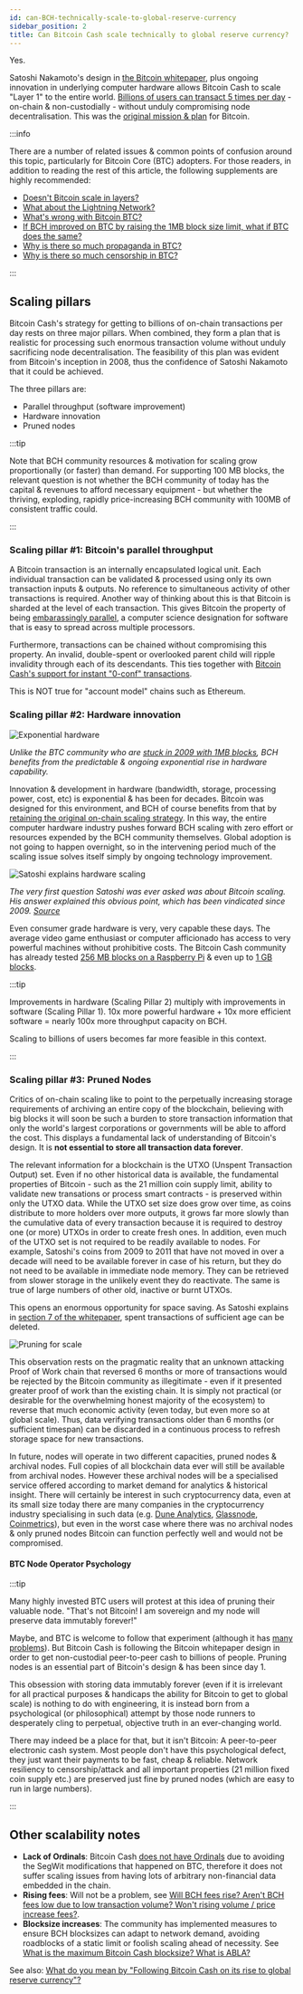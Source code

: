 ```yaml
---
id: can-BCH-technically-scale-to-global-reserve-currency
sidebar_position: 2
title: Can Bitcoin Cash scale technically to global reserve currency?
---
```



Yes.

Satoshi Nakamoto's design in [the Bitcoin whitepaper](/bitcoin.pdf), plus ongoing innovation in underlying computer hardware allows Bitcoin Cash to scale "Layer 1" to the entire world. [Billions of users can transact 5 times per day](/faqs/Global-Reserve-Currency/what-do-you-mean-global-reserve-currency) - on-chain & non-custodially - without unduly compromising node decentralisation. This was the [original mission & plan](/faqs/BCH-vs-BTC/is-bch-the-real-bitcoin) for Bitcoin.

:::info

There are a number of related issues & common points of confusion around this topic, particularly for Bitcoin Core (BTC) adopters. For those readers, in addition to reading the rest of this article, the following supplements are highly recommended:

- [Doesn't Bitcoin scale in layers?](/faqs/BCH-vs-BTC/doesnt-bitcoin-scale-in-layers)
- [What about the Lightning Network?](/faqs/BCH-vs-BTC/what-about-lightning-network)
- [What's wrong with Bitcoin BTC?](/faqs/BCH-vs-BTC/whats-wrong-with-bitcoin-btc)
- [If BCH improved on BTC by raising the 1MB block size limit, what if BTC does the same?](/faqs/BCH-vs-BTC/what-if-btc-raises-block-size)
- [Why is there so much propaganda in BTC?](/faqs/BCH-vs-BTC/why-is-there-so-much-propaganda-in-btc)
- [Why is there so much censorship in BTC?](/faqs/BCH-vs-BTC/why-is-there-so-much-censorship-in-btc)

:::

## Scaling pillars

Bitcoin Cash's strategy for getting to billions of on-chain transactions per day rests on three major pillars. When combined, they form a plan that is realistic for processing such enormous transaction volume without unduly sacrificing node decentralisation. The feasibility of this plan was evident from Bitcoin's inception in 2008, thus the confidence of Satoshi Nakamoto that it could be achieved.

The three pillars are:

- Parallel throughput (software improvement)
- Hardware innovation
- Pruned nodes

:::tip

Note that BCH community resources & motivation for scaling grow proportionally (or faster) than demand. For supporting 100 MB blocks, the relevant question is not whether the BCH community of today has the capital & revenues to afford necessary equipment - but whether the thriving, exploding, rapidly price-increasing BCH community with 100MB of consistent traffic could.

:::

### Scaling pillar #1: Bitcoin's parallel throughput

A Bitcoin transaction is an internally encapsulated logical unit. Each individual transaction can be validated & processed using only its own transaction inputs & outputs. No reference to simultaneous activity of other transactions is required. Another way of thinking about this is that Bitcoin is sharded at the level of each transaction. This gives Bitcoin the property of being [embarassingly parallel](https://en.wikipedia.org/wiki/Embarrassingly_parallel), a computer science designation for software that is easy to spread across multiple processors.

Furthermore, transactions can be chained without compromising this property. An invalid, double-spent or overlooked parent child will ripple invalidity through each of its descendants. This ties together with [Bitcoin Cash's support for instant "0-conf" transactions](/faqs/Tech/what-is-0-conf).

This is NOT true for "account model" chains such as Ethereum.

### Scaling pillar #2: Hardware innovation

<img src={exponentialHardware} alt="Exponential hardware" />

_Unlike the BTC community who are [stuck in 2009 with 1MB blocks](/faqs/BCH-vs-BTC/what-if-btc-raises-block-size), BCH benefits from the predictable & ongoing exponential rise in hardware capability._

Innovation & development in hardware (bandwidth, storage, processing power, cost, etc) is exponential & has been for decades. Bitcoin was designed for this environment, and BCH of course benefits from that by [retaining the original on-chain scaling strategy](/faqs/BCH/what-is-the-maximum-bch-blocksize). In this way, the entire computer hardware industry pushes forward BCH scaling with zero effort or resources expended by the BCH community themselves. Global adoption is not going to happen overnight, so in the intervening period much of the scaling issue solves itself simply by ongoing technology improvement.

<img src={satoshiOnScaling} alt="Satoshi explains hardware scaling" />

_The very first question Satoshi was ever asked was about Bitcoin scaling. His answer explained this obvious point, which has been vindicated since 2009. [Source](https://satoshi.nakamotoinstitute.org/emails/cryptography/2/)_

Even consumer grade hardware is very, very capable these days. The average video game enthusiast or computer afficionado has access to very powerful machines without prohibitive costs. The Bitcoin Cash community has already tested [256 MB blocks on a Raspberry Pi](https://read.cash/@mtrycz/how-my-rpi4-handles-scalenets-256mb-blocks-e356213b) & even up to [1 GB blocks](https://read.cash/@mtrycz/how-my-rpi4-handles-mining-1gb-blocks-e5d09d83).

:::tip

Improvements in hardware (Scaling Pillar 2) multiply with improvements in software (Scaling Pillar 1). 10x more powerful hardware + 10x more efficient software = nearly 100x more throughput capacity on BCH.

Scaling to billions of users becomes far more feasible in this context.

:::

### Scaling pillar #3: Pruned Nodes

Critics of on-chain scaling like to point to the perpetually increasing storage requirements of archiving an entire copy of the blockchain, believing with big blocks it will soon be such a burden to store transaction information that only the world's largest corporations or governments will be able to afford the cost. This displays a fundamental lack of understanding of Bitcoin's design. It is **not essential to store all transaction data forever**.

The relevant information for a blockchain is the UTXO (Unspent Transaction Output) set. Even if no other historical data is available, the fundamental properties of Bitcoin - such as the 21 million coin supply limit, ability to validate new transations or process smart contracts - is preserved within only the UTXO data. While the UTXO set size does grow over time, as coins distribute to more holders over more outputs, it grows far more slowly than the cumulative data of every transaction because it is required to destroy one (or more) UTXOs in order to create fresh ones. In addition, even much of the UTXO set is not required to be readily available to nodes. For example, Satoshi's coins from 2009 to 2011 that have not moved in over a decade will need to be available forever in case of his return, but they do not need to be available in immediate node memory. They can be retrieved from slower storage in the unlikely event they do reactivate. The same is true of large numbers of other old, inactive or burnt UTXOs.

This opens an enormous opportunity for space saving. As Satoshi explains in [section 7 of the whitepaper](/bitcoin.pdf), spent transactions of sufficient age can be deleted.

<img src={pruning} alt="Pruning for scale" />

This observation rests on the pragmatic reality that an unknown attacking Proof of Work chain that reversed 6 months or more of transactions would be rejected by the Bitcoin community as illegitimate - even if it presented greater proof of work than the existing chain. It is simply not practical (or desirable for the overwhelming honest majority of the ecosystem) to reverse that much economic activity (even today, but even more so at global scale). Thus, data verifying transactions older than 6 months (or sufficient timespan) can be discarded in a continuous process to refresh storage space for new transactions.

In future, nodes will operate in two different capacities, pruned nodes & archival nodes. Full copies of all blockchain data ever will still be available from archival nodes. However these archival nodes will be a specialised service offered according to market demand for analytics & historical insight. There will certainly be interest in such cryptocurrency data, even at its small size today there are many companies in the cryptocurrency industry specialising in such data (e.g. [Dune Analytics](https://dune.com/home), [Glassnode](https://glassnode.com/), [Coinmetrics](https://coinmetrics.io/)), but even in the worst case where there was no archival nodes & only pruned nodes Bitcoin can function perfectly well and would not be compromised.

#### BTC Node Operator Psychology

:::tip

Many highly invested BTC users will protest at this idea of pruning their valuable node. "That's not Bitcoin! I am sovereign and my node will preserve data immutably forever!"

Maybe, and BTC is welcome to follow that experiment (although it has [many problems](/faqs/BCH-vs-BTC/whats-wrong-with-bitcoin-btc)). But Bitcoin Cash is following the Bitcoin whitepaper design in order to get non-custodial peer-to-peer cash to billions of people. Pruning nodes is an essential part of Bitcoin's design & has been since day 1.

This obsession with storing data immutably forever (even if it is irrelevant for all practical purposes & handicaps the ability for Bitcoin to get to global scale) is nothing to do with engineering, it is instead born from a psychological (or philosophical) attempt by those node runners to desperately cling to perpetual, objective truth in an ever-changing world.

There may indeed be a place for that, but it isn't Bitcoin: A peer-to-peer electronic cash system. Most people don't have this psychological defect, they just want their payments to be fast, cheap & reliable. Network resiliency to censorship/attack and all important properties (21 million fixed coin supply etc.) are preserved just fine by pruned nodes (which are easy to run in large numbers).

:::

## Other scalability notes

- **Lack of Ordinals**: Bitcoin Cash [does not have Ordinals](/faqs/BCH-vs-BTC/does-bch-have-ordinals) due to avoiding the SegWit modifications that happened on BTC, therefore it does not suffer scaling issues from having lots of arbitrary non-financial data embedded in the chain.
- **Rising fees**: Will not be a problem, see [Will BCH fees rise? Aren't BCH fees low due to low transaction volume? Won't rising volume / price increase fees?](/faqs/BCH/will-bch-fees-rise).
- **Blocksize increases**: The community has implemented measures to ensure BCH blocksizes can adapt to network demand, avoiding roadblocks of a static limit or foolish scaling ahead of necessity. See [What is the maximum Bitcoin Cash blocksize? What is ABLA?](/faqs/BCH/what-is-the-maximum-bch-blocksize)

See also: [What do you mean by "Following Bitcoin Cash on its rise to global reserve currency"?](/faqs/Global-Reserve-Currency/what-do-you-mean-global-reserve-currency)
